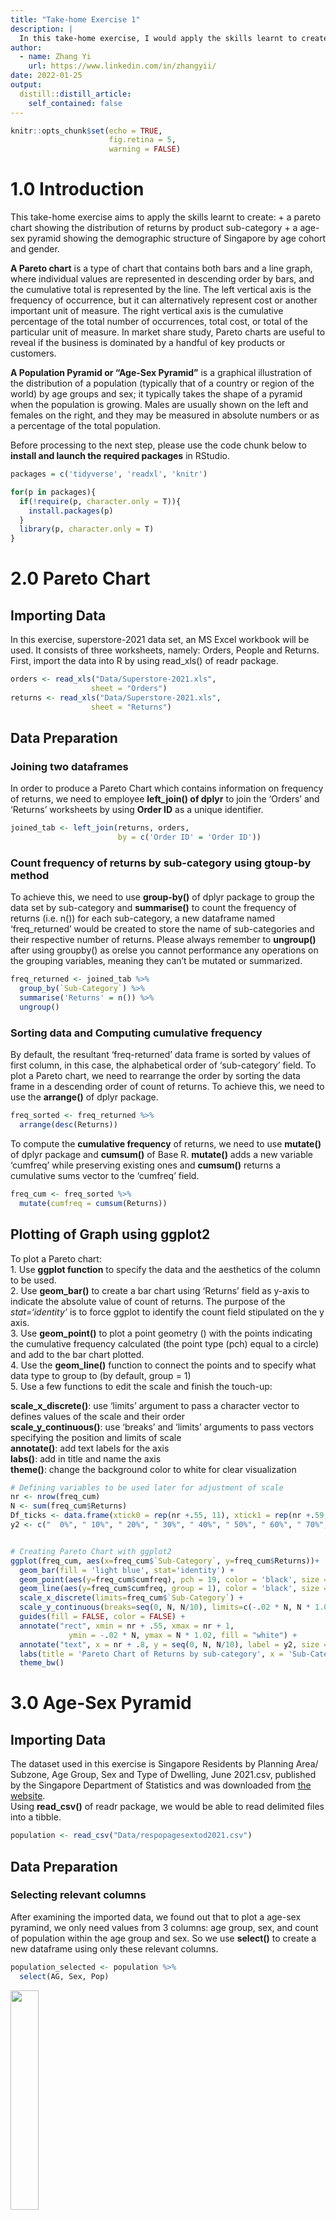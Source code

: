 ```yaml
---
title: "Take-home Exercise 1"
description: |
  In this take-home exercise, I would apply the skills learnt to create data visualisation by using ggplot2. 
author:
  - name: Zhang Yi
    url: https://www.linkedin.com/in/zhangyii/
date: 2022-01-25
output:
  distill::distill_article:
    self_contained: false
---
```



```r
knitr::opts_chunk$set(echo = TRUE,
                      fig.retina = 5,
                      warning = FALSE)
```

# 1.0 Introduction
This take-home exercise aims to apply the skills learnt to create: 
+ a pareto chart showing the distribution of returns by product sub-category
+ a age-sex pyramid showing the demographic structure of Singapore by age cohort and gender.

**A Pareto chart** is a type of chart that contains both bars and a line graph, where individual values are represented in descending order by bars, and the cumulative total is represented by the line. The left vertical axis is the frequency of occurrence, but it can alternatively represent cost or another important unit of measure. The right vertical axis is the cumulative percentage of the total number of occurrences, total cost, or total of the particular unit of measure. In market share study, Pareto charts are useful to reveal if the business is dominated by a handful of key products or customers.

**A Population Pyramid or "Age-Sex Pyramid"** is a graphical illustration of the distribution of a population (typically that of a country or region of the world) by age groups and sex; it typically takes the shape of a pyramid when the population is growing. Males are usually shown on the left and females on the right, and they may be measured in absolute numbers or as a percentage of the total population. 

Before processing to the next step, please use the code chunk below to **install and launch the required packages** in RStudio.

```r
packages = c('tidyverse', 'readxl', 'knitr')

for(p in packages){
  if(!require(p, character.only = T)){
    install.packages(p)
  }
  library(p, character.only = T)
}
```


# 2.0 Pareto Chart
## Importing Data
In this exercise, superstore-2021 data set, an MS Excel workbook will be used. It consists of three worksheets, namely: Orders, People and Returns. First, import the data into R by using read_xls() of readr package.

```r
orders <- read_xls("Data/Superstore-2021.xls",
                  sheet = "Orders")
returns <- read_xls("Data/Superstore-2021.xls",
                  sheet = "Returns")
```

## Data Preparation
### Joining two dataframes
In order to produce a Pareto Chart which contains information on frequency of returns, we need to employee  **left_join() of dplyr** to join the 'Orders' and 'Returns' worksheets by using **Order ID** as a unique identifier.

```r
joined_tab <- left_join(returns, orders,
                        by = c('Order ID' = 'Order ID'))
```
 
### Count frequency of returns by sub-category using gtoup-by method
To achieve this, we need to use **group-by()** of dplyr package to group the data set by sub-category and **summarise()** to count the frequency of returns (i.e. n()) for each sub-category, a new dataframe named 'freq_returned' would be created to store the name of sub-categories and their respective number of returns. Please always remember to **ungroup()** after using groupby() as orelse you cannot performance any operations on the grouping variables, meaning they can't be mutated or summarized.

```r
freq_returned <- joined_tab %>%
  group_by(`Sub-Category`) %>%
  summarise('Returns' = n()) %>%
  ungroup()
```

### Sorting data and Computing cumulative frequency
By default, the resultant 'freq-returned' data frame is sorted by values of first column, in this case, the alphabetical order of 'sub-category' field. To plot a Pareto chart, we need to rearrange the order by sorting the data frame in a descending order of count of returns. To achieve this, we need to use the **arrange()** of dplyr package.

```r
freq_sorted <- freq_returned %>%
  arrange(desc(Returns))
```

To compute the **cumulative frequency** of returns, we need to use **mutate()** of dplyr package and **cumsum()** of Base R.   **mutate()** adds a new variable 'cumfreq' while preserving existing ones and **cumsum()** returns a cumulative sums vector to the 'cumfreq' field.

```r
freq_cum <- freq_sorted %>%
  mutate(cumfreq = cumsum(Returns))
```

## Plotting of Graph using ggplot2

To plot a Pareto chart:  
1. Use **ggplot function** to specify the data and the aesthetics of the column to be used.  
2. Use **geom_bar()** to create a bar chart using 'Returns' field as y-axis to indicate the absolute value of count of returns. The purpose of the *stat='identity'* is to force ggplot to identify the count field stipulated on the y axis.  
3. Use **geom_point()** to plot a point geometry () with the points indicating the cumulative frequency calculated (the point type (pch) equal to a circle) and add to the bar chart plotted.   
4. Use the **geom_line()** function to connect the points and to specify what data type to group to (by default, group = 1)  
5. Use a few functions to edit the scale and finish the touch-up: 

**scale_x_discrete()**: use 'limits' argument to pass a character vector to defines values of the scale and their order  
**scale_y_continuous()**: use 'breaks' and 'limits' arguments to pass vectors specifying the position and limits of scale  
**annotate()**: add text labels for the axis  
**labs()**: add in title and name the axis   
**theme()**: change the background color to white for clear visualization   


```r

# Defining variables to be used later for adjustment of scale
nr <- nrow(freq_cum)
N <- sum(freq_cum$Returns)
Df_ticks <- data.frame(xtick0 = rep(nr +.55, 11), xtick1 = rep(nr +.59, 11), ytick = seq(0, N, N/10))
y2 <- c("  0%", " 10%", " 20%", " 30%", " 40%", " 50%", " 60%", " 70%", " 80%", " 90%", "100%")


# Creating Pareto Chart with ggplot2
ggplot(freq_cum, aes(x=freq_cum$`Sub-Category`, y=freq_cum$Returns))+
  geom_bar(fill = 'light blue', stat='identity') +
  geom_point(aes(y=freq_cum$cumfreq), pch = 19, color = 'black', size = 0.8) +
  geom_line(aes(y=freq_cum$cumfreq, group = 1), color = 'black', size = 0.5) + 
  scale_x_discrete(limits=freq_cum$`Sub-Category`) +
  scale_y_continuous(breaks=seq(0, N, N/10), limits=c(-.02 * N, N * 1.02)) +
  guides(fill = FALSE, color = FALSE) + 
  annotate("rect", xmin = nr + .55, xmax = nr + 1, 
             ymin = -.02 * N, ymax = N * 1.02, fill = "white") +
  annotate("text", x = nr + .8, y = seq(0, N, N/10), label = y2, size = 3.5) +
  labs(title = 'Pareto Chart of Returns by sub-category', x = 'Sub-Category', y = 'absolute frequency') +
  theme_bw()


```


# 3.0 Age-Sex Pyramid
## Importing Data
The dataset used in this exercise is Singapore Residents by Planning Area/ Subzone, Age Group, Sex and Type
of Dwelling, June 2021.csv, published by the Singapore Department of Statistics and was downloaded
from [the website](https://www.singstat.gov.sg/find-data/search-by-theme/population/geographic-distribution/latest-data).  
Using **read_csv()** of readr package, we would be able to read delimited files into a tibble.

```r
population <- read_csv("Data/respopagesextod2021.csv")
```

## Data Preparation
### Selecting relevant columns 
After examining the imported data, we found out that to plot a age-sex pyramind, we only need values from 3 columns: age group, sex, and count of population within the age group and sex. So we use **select()** to create a new dataframe using only these relevant columns.  

```r
population_selected <- population %>%
  select(AG, Sex, Pop) 
```

![](Supporting Images/Screenshot 2022-01-28 at 1.00.47 PM.png){height=50%, width=30%}

### Computing the frequency count by age and gender
Next, we use **groupby()** to group the data set by age group and sex (i.e. males aged from 0 to 4) and then use **summarise()** to sum up the population count across different planning areas and residential properties. One more thing to note is that we need to use **unique()** to preserve original order of appearance of age group and specify this order to the grouped dataset by using **factor()**. 


```r
# Fixing order of age group
AG_orders <- unique(population_selected$AG)
population_selected$AG <- factor(population_selected$AG, levels = AG_orders, ordered = TRUE)

# Computing the frequency count using group-by method
population_selected <-
  population_selected %>% 
  group_by(AG, Sex) %>% 
  summarise(Freq = sum(Pop)) 
```

![](Supporting Images/Screenshot 2022-01-28 at 1.53.06 PM.png){height=50%, width=30%}

If we do not fix the order, the grouped data set may be sorted wrongly based on numerical order of the first digit of the age group, in this case, age group 5-9 would come after 45-49 as initial digit '5' comes after '4'. 

![](Supporting Images/Screenshot 2022-01-28 at 2.22.51 PM.png){height=50%, width=30%}

### Modifying signs of population count 
In order to plot a back-to-back bar chart as indicated in the population pyramid, the last step of data preparation is that we need to use **mutate()** function and 'if_else' to modify values in the 'Freq' column by changing the signals of males (+) and females (-). This will lead to males at the right side and females at the left side of the plot. 

```r
population_count <- population_selected %>%
  mutate(Freq = if_else(Sex == 'Males', -Freq, Freq))

```
![](Supporting Images/Screenshot 2022-01-28 at 6.19.15 PM.png){height=50%, width=30%}


## Plotting of Graph using ggplot2
In this case, we use **geom_bar()** again to create a bar with 'Freq' column as the initial y-axis. The explanation for the rest of the functions are listed below for your reference:  
**coord_flip()**: to flip the cartesian coordinates so that horizontal becomes vertical, and vertical becomes horizontal.  
**scale_fill_manual()**: to change legend labels and colors.  
**scale_x_discrete**: to customize the x-axis (now at the left side of the graph).  
**scale_y_continuous()**: to customize the y-axis (which is now at the bottom of the graph) breaks and labels.  
**labs()**：to set x and y-axis labels, add in titles and subtitles.  
**theme_cowplot()**: to set a cowplot theme from cowplot package.  

```r

the_order <- population_count$AG

# Plotting the age-sex pyramid using ggplot2
ggplot(population_count, aes(x = AG, y = Freq, group = Sex, fill = Sex)) +
  geom_bar(stat = "identity", width = 0.75) +
  coord_flip() +
  scale_x_discrete(limits = the_order) +
  scale_y_continuous(breaks=seq(-150000,150000,50000),
                     labels = paste0(as.character(c(seq(150, 0, -50), seq(50, 150, 50))), "K"))+
  labs(x = "Age", y = "Population", title = 'Age-Sex Pyramid of Singapore for 2021 Jun',
       caption='Source: Singapore Department of Statistics') +
  theme(legend.position = "bottom",
        legend.title = element_blank(),
        plot.title = element_text(hjust = 0.5),
        panel.background = element_rect(fill =  "grey90")) +
  scale_fill_manual(values=c("darkred", "steelblue"),
                    name='',
                    breaks=c("Males", "Females"),
                    labels=c("Males", "Females"))+ 
  cowplot::theme_cowplot()+
  theme(axis.text.x=element_text(vjust=.5),
        panel.grid.major.y = element_line(color='lightgray',linetype='dashed'),
        legend.position = 'top',
        legend.justification = 'center')

```